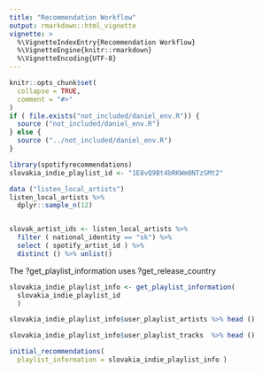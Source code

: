 ```yaml
---
title: "Recommendation Workflow"
output: rmarkdown::html_vignette
vignette: >
  %\VignetteIndexEntry{Recommendation Workflow}
  %\VignetteEngine{knitr::rmarkdown}
  %\VignetteEncoding{UTF-8}
---
```


```r
knitr::opts_chunk$set(
  collapse = TRUE,
  comment = "#>"
)
if ( file.exists("not_included/daniel_env.R")) {
  source ("not_included/daniel_env.R")
} else {
  source ("../not_included/daniel_env.R")
}

```

```r
library(spotifyrecommendations)
slovakia_indie_playlist_id <- "1E8vQ9Bt4bRKWm0NTzSMt2"
```


```r
data ("listen_local_artists")
listen_local_artists %>%
  dplyr::sample_n(12)


slovak_artist_ids <- listen_local_artists %>%
  filter ( national_identity == "sk") %>%
  select ( spotify_artist_id ) %>%
  distinct () %>% unlist()
```

The ?get_playlist_information uses ?get_release_country

```r
slovakia_indie_playlist_info <- get_playlist_information(
  slovakia_indie_playlist_id
  )

slovakia_indie_playlist_info$user_playlist_artists %>% head ()

slovakia_indie_playlist_info$user_playlist_tracks  %>% head ()
```
```r
initial_recommendations(
  playlist_information = slovakia_indie_playlist_info )
```

